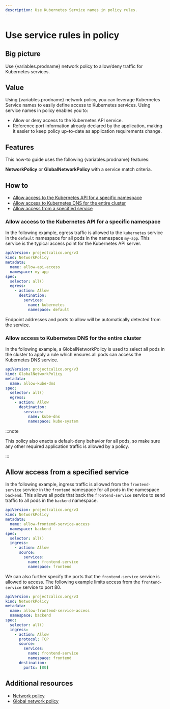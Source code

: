 ```yaml
---
description: Use Kubernetes Service names in policy rules.
---
```



# Use service rules in policy

## Big picture

Use {variables.prodname} network policy to allow/deny traffic for Kubernetes services.

## Value

Using {variables.prodname} network policy, you can leverage Kubernetes Service names to easily define access to Kubernetes services. Using service names in policy enables you to:

- Allow or deny access to the Kubernetes API service.
- Reference port information already declared by the application, making it easier to keep policy up-to-date as application requirements change.

## Features

This how-to guide uses the following {variables.prodname} features:

**NetworkPolicy** or **GlobalNetworkPolicy** with a service match criteria.

## How to

- [Allow access to the Kubernetes API for a specific namespace](#allow-access-to-the-kubernetes-api-for-a-specific-namespace)
- [Allow access to Kubernetes DNS for the entire cluster](#allow-access-to-kubernetes-dns-for-the-entire-cluster)
- [Allow access from a specified service](#allow-access-from-a-specified-service)

### Allow access to the Kubernetes API for a specific namespace

In the following example, egress traffic is allowed to the `kubernetes` service in the `default` namespace for all pods in the namespace `my-app`. This service is the typical
access point for the Kubernetes API server.

```yaml
apiVersion: projectcalico.org/v3
kind: NetworkPolicy
metadata:
  name: allow-api-access
  namespace: my-app
spec:
  selector: all()
  egress:
    - action: Allow
      destination:
        services:
          name: kubernetes
          namespace: default
```

Endpoint addresses and ports to allow will be automatically detected from the service.

### Allow access to Kubernetes DNS for the entire cluster

In the following example, a GlobalNetworkPolicy is used to select all pods in the cluster to apply a rule which ensures
all pods can access the Kubernetes DNS service.

```yaml
apiVersion: projectcalico.org/v3
kind: GlobalNetworkPolicy
metadata:
  name: allow-kube-dns
spec:
  selector: all()
  egress:
    - action: Allow
      destination:
        services:
          name: kube-dns
          namespace: kube-system
```

:::note

This policy also enacts a default-deny behavior for all pods, so make sure any other required application traffic is allowed by a policy.

:::

## Allow access from a specified service

In the following example, ingress traffic is allowed from the `frontend-service` service in the `frontend` namespace for all pods in the namespace `backend`.
This allows all pods that back the `frontend-service` service to send traffic to all pods in the `backend` namespace.

```yaml
apiVersion: projectcalico.org/v3
kind: NetworkPolicy
metadata:
  name: allow-frontend-service-access
  namespace: backend
spec:
  selector: all()
  ingress:
    - action: Allow
      source:
        services:
          name: frontend-service
          namespace: frontend
```

We can also further specify the ports that the `frontend-service` service is allowed to access. The following example limits access from the `frontend-service`
service to port 80.

```yaml
apiVersion: projectcalico.org/v3
kind: NetworkPolicy
metadata:
  name: allow-frontend-service-access
  namespace: backend
spec:
  selector: all()
  ingress:
    - action: Allow
      protocol: TCP
      source:
        services:
          name: frontend-service
          namespace: frontend
      destination:
        ports: [80]
```

## Additional resources

- [Network policy](../../reference/resources/networkpolicy.mdx)
- [Global network policy](../../reference/resources/globalnetworkpolicy.mdx)
